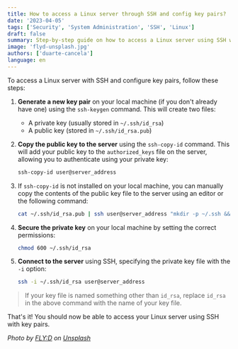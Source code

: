 ```yaml
---
title: How to access a Linux server through SSH and config key pairs?
date: '2023-04-05'
tags: ['Security', 'System Administration', 'SSH', 'Linux']
draft: false
summary: Step-by-step guide on how to access a Linux server using SSH with key pairs.
image: 'flyd-unsplash.jpg'
authors: ['duarte-cancela']
language: en
---
```


To access a Linux server with SSH and configure key pairs, follow these steps:

1. **Generate a new key pair** on your local machine (if you don't already have one) using the `ssh-keygen` command. This will create two files:

   - A private key (usually stored in `~/.ssh/id_rsa`)
   - A public key (stored in `~/.ssh/id_rsa.pub`)

2. **Copy the public key to the server** using the `ssh-copy-id` command. This will add your public key to the `authorized_keys` file on the server, allowing you to authenticate using your private key:

   ```bash
   ssh-copy-id user@server_address
   ```

3. If `ssh-copy-id` is not installed on your local machine, you can manually copy the contents of the public key file to the server using an editor or the following command:

   ```bash
   cat ~/.ssh/id_rsa.pub | ssh user@server_address "mkdir -p ~/.ssh && cat >> ~/.ssh/authorized_keys"
   ```

4. **Secure the private key** on your local machine by setting the correct permissions:

   ```bash
   chmod 600 ~/.ssh/id_rsa
   ```

5. **Connect to the server** using SSH, specifying the private key file with the `-i` option:

   ```bash
   ssh -i ~/.ssh/id_rsa user@server_address
   ```

> If your key file is named something other than `id_rsa`, replace `id_rsa` in the above command with the name of your key file.

That's it! You should now be able to access your Linux server using SSH with key pairs.

_Photo by [FLY:D](https://unsplash.com/@flyd8?utm_source=unsplash&utm_medium=referral&utm_content=creditCopyText) on [Unsplash](https://unsplash.com/photos/HkTMcmlMOUQ?utm_source=unsplash&utm_medium=referral&utm_content=creditCopyText)_
